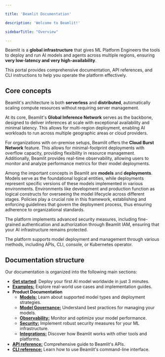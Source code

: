 ```yaml
---

title: 'Beamlit Documentation'

description: 'Welcome to Beamlit!'

sidebarTitle: "Overview"

---
```


Beamlit is a **global infrastructure** that gives ML Platform Engineers the tools to deploy and run AI models and agents across multiple regions, ensuring **very low-latency and very high-availability**. 

This portal provides comprehensive documentation, API references, and CLI instructions to help you operate the platform effectively.

## Core concepts

Beamlit's architecture is both **serverless** and **distributed**, automatically scaling compute resources without requiring server management. 

At its core, Beamlit's **Global Inference Network** serves as the backbone, designed to deliver inferences at scale with exceptional availability and minimal latency. This allows for multi-region deployment, enabling AI workloads to run across multiple geographic areas or cloud providers. 

For organizations with on-premise setups, Beamlit offers the **Cloud Burst Network** feature. This allows for minimal-footprint deployments with overflow capacity, providing flexibility in resource management. Additionally, Beamlit provides real-time observability, allowing users to monitor and analyze performance metrics for their model deployments.

Among the important concepts in Beamlit are **models** and **deployments**. Models serve as the foundational logical entities, while deployments represent specific versions of these models implemented in various environments. Environments like development and production function as logical constructs for overseeing the model lifecycle across different stages. Policies play a crucial role in this framework, establishing and enforcing guidelines that govern the deployment process, thus ensuring adherence to organizational standards.

The platform implements advanced security measures, including fine-grained authentication and authorization through Beamlit IAM, ensuring that your AI infrastructure remains protected.

The platform supports model deployment and management through various methods, including APIs, CLI, console, or Kubernetes operator.

## Documentation structure

Our documentation is organized into the following main sections:

- [**Get started**](Get-started.md): Deploy your first AI model worldwide in just 3 minutes.
- [**Examples:**](Examples/Deploy-a-custom-model-from-HuggingFace.md) Explore real-world use cases and implementation guides.
- **Product Documentation**
    - [**Models:**](Models/Model-deployment.md) Learn about supported model types and deployment strategies.
    - [**Model Governance:**](Model-Governance/Environments.md) Understand best practices for managing your models.
    - [**Observability:**](Observability/View-model-logs.md) Monitor and optimize your model performance.
    - [**Security:**](Security/Workspace-access-control.md) Implement robust security measures for your ML infrastructure.
    - [**Integrations:**](Integrations/HuggingFace.md) Discover how Beamlit works with other tools and platforms.
- [**API reference:**](https://docs.beamlit.com/api-reference/introduction) Comprehensive guide to Beamlit's APIs.
- [**CLI reference:**](https://docs.beamlit.com/cli-reference/introduction) Learn how to use Beamlit's command-line interface.